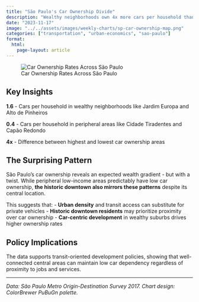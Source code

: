 ```yaml
---
title: "São Paulo's Car Ownership Divide"
description: "Wealthy neighborhoods own 4x more cars per household than peripheral areas, while the historic center mirrors low-income patterns"
date: "2023-11-17"
image: "../../assets/images/weekly-charts/sp-car-ownership-map.png"
categories: ["transportation", "urban-economics", "sao-paulo"]
format:
  html:
    page-layout: article
---
```


![Car Ownership Rates Across São Paulo](../../assets/images/weekly-charts/sp-car-ownership-map.png){fig-alt="Choropleth map of São Paulo showing car ownership rates per household by Origin-Destination survey zones. Wealthy central neighborhoods like Pacaembu and Jardim Europa show dark green (1.4-1.6 cars/household) while peripheral areas show light colors (0.2-0.4 cars/household). The historic downtown also shows surprisingly low ownership rates."}

## Key Insights

**1.6** - Cars per household in wealthy neighborhoods like Jardim Europa and Alto de Pinheiros

**0.4** - Cars per household in peripheral areas like Cidade Tiradentes and Capão Redondo  

**4x** - Difference between highest and lowest car ownership areas

## The Surprising Pattern

São Paulo's car ownership reveals an expected wealth gradient - but with a twist. While peripheral low-income areas predictably have low car ownership, **the historic downtown also mirrors these patterns** despite its central location.

This suggests that:
- **Urban density** and transit access can substitute for private vehicles
- **Historic downtown residents** may prioritize proximity over car ownership
- **Car-centric development** in wealthy suburbs drives higher ownership rates

## Policy Implications

The data supports transit-oriented development policies, showing that well-connected central areas can maintain low car dependency regardless of proximity to jobs and services.

---

*Data: São Paulo Metro Origin-Destination Survey 2017. Chart design: ColorBrewer PuBuGn palette.*